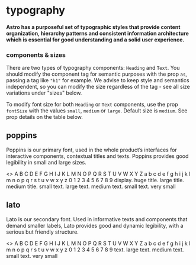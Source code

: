 
<Meta title="typography" />

# typography

#### Astro has a purposeful set of typographic styles that provide content organization, hierarchy patterns and consistent information architecture which is essential for good understanding and a solid user experience.

### components & sizes

There are two types of typography components: `Heading` and `Text`. You should modify the component tag for semantic purposes with the prop `as`, passing a tag like `"h1"` for example. We advise to keep style and semantics independent, so you can modify the size regardless of the tag - see all size variations under "sizes" below.

To modify font size for both `Heading` or `Text` components, use the prop `fontSize` with the values `small`, `medium` or `large`. Default size is `medium`. See prop details on the table below.

## poppins

Poppins is our primary font, used in the whole product’s interfaces for interactive components, contextual titles and texts. Poppins provides good legibility in small and large sizes.

<Preview>
  <Story name="poppins">
    <>
      <Heading fontSize="small">A B C D E F G H I J K L M N O P Q R S T U V W X Y Z</Heading>
      <Heading fontSize="small">a b c d e f g h i j k l m n o p q r s t u v w x y z</Heading>
      <Heading fontSize="small">0 1 2 3 4 5 6 7 8 9</Heading>
      <PreviewDivider />
      <Heading fontSize="huge">display. huge</Heading>
      <PreviewDivider />
      <Heading fontSize="large">title. large</Heading>
      <Heading fontSize="medium">title. medium</Heading>
      <Heading fontSize="small">title. small</Heading>
      <PreviewDivider />
      <Text fontSize="large">text. large</Text>
      <Text fontSize="medium">text. medium</Text>
      <Text fontSize="small">text. small</Text>
      <Text fontSize="verySmall">text. very small</Text>
    </>
  </Story>
</Preview>

## lato

Lato is our secondary font. Used in informative texts and components that demand smaller labels, Lato provides good and dynamic legibility, with a serious but friendly structure.

<Preview>
  <Story name="lato">
    <>
      <Text fontSize="large" font="secondary">
        A B C D E F G H I J K L M N O P Q R S T U V W X Y Z
      </Text>
      <Text fontSize="large" font="secondary">
        a b c d e f g h i j k l m n o p q r s t u v w x y z
      </Text>
      <Text fontSize="large" font="secondary">
        0 1 2 3 4 5 6 7 8 9
      </Text>
      <PreviewDivider />
      <Text fontSize="large" font="secondary">
        text. large
      </Text>
      <Text fontSize="medium" font="secondary">
        text. medium
      </Text>
      <Text fontSize="small" font="secondary">
        text. small
      </Text>
      <Text fontSize="verySmall" font="secondary">
        text. very small
      </Text>
    </>
  </Story>
</Preview>
